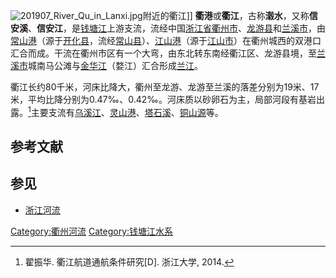 {{NoteTA
|G1 = Unit
}}
[[File:201907_River_Qu_in_Lanxi.jpg|thumb]]附近的衢江]]
'''衢港'''或'''衢江'''，古称'''濲水'''，又称'''信安溪'''、'''信安江'''，是[[钱塘江|钱塘江]]上游支流，流经中国[[浙江省|浙江省]][[衢州市|衢州市]]、[[龙游县|龙游县]]和[[兰溪市|兰溪市]]，由[[常山港|常山港]]（源于[[开化县|开化县]]，流经[[常山县|常山县]]）、[[江山港|江山港]]（源于[[江山市|江山市]]）在衢州城西的双港口汇合而成。干流在衢州市区有一个大弯，由东北转东南经衢江区、龙游县境，至[[兰溪市|兰溪市]]城南马公滩与[[金华江|金华江]]（婺江）汇合形成[[兰江|兰江]]。

衢江长约80千米，河床比降大，衢州至龙游、龙游至兰溪的落差分别为19米、17米，平均比降分别为0.47‰、0.42‰。河床质以砂卵石为主，局部河段有基岩出露。<ref>翟振华. 衢江航道通航条件研究[D]. 浙江大学, 2014.</ref>主要支流有[[乌溪江|乌溪江]]、[[灵山港|灵山港]]、[[塔石溪|塔石溪]]、[[铜山源|铜山源]]等。

{{wide image|Quzhou 2017.10.21 17-29-34.jpg|800px|衢州水亭门外衢江全景}}

==参考文献==
{{reflist}}

== 参见 ==
*[[浙江河流|浙江河流]]
{{钱塘江水系}}
{{浙江小作品}}
[[Category:衢州河流|Category:衢州河流]]
[[Category:钱塘江水系|Category:钱塘江水系]]